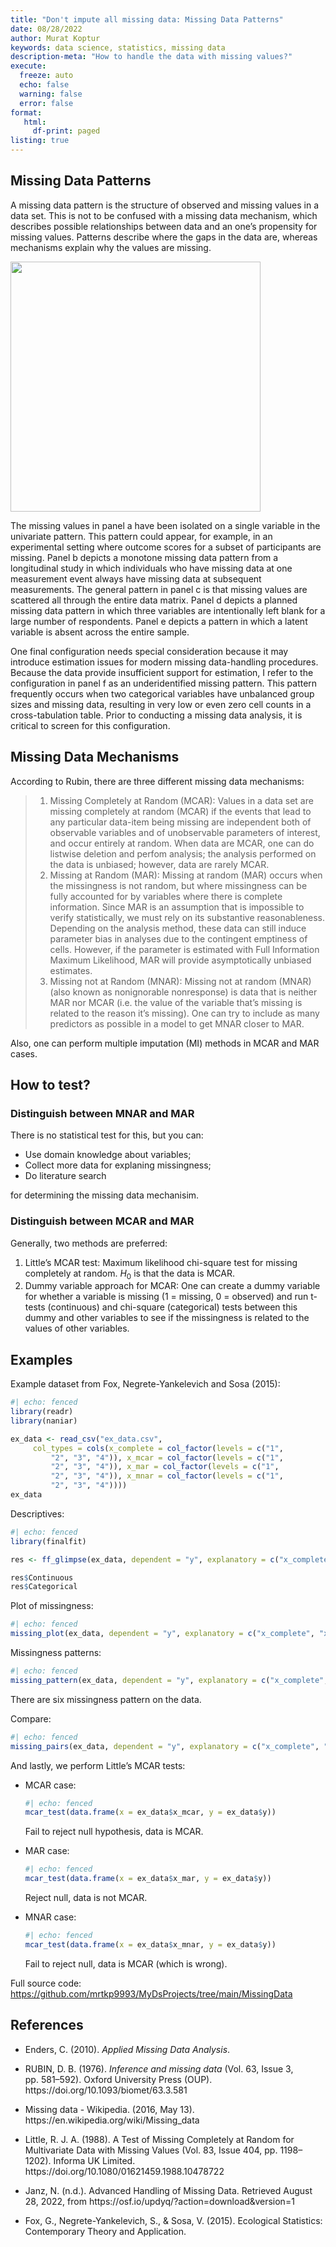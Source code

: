 ```yaml
---
title: "Don't impute all missing data: Missing Data Patterns"
date: 08/28/2022
author: Murat Koptur
keywords: data science, statistics, missing data
description-meta: "How to handle the data with missing values?"
execute:
  freeze: auto
  echo: false
  warning: false
  error: false
format: 
   html:
     df-print: paged
listing: true
---
```


## Missing Data Patterns

A missing data pattern is the structure of observed and missing values in a data set. This is not to be confused with a missing data mechanism, which describes possible relationships between data and an one's propensity for missing values. Patterns describe where the gaps in the data are, whereas mechanisms explain why the values are missing.

![](images/paste-82A43477.png){width="400"}

The missing values in panel a have been isolated on a single variable in the univariate pattern. This pattern could appear, for example, in an experimental setting where outcome scores for a subset of participants are missing. Panel b depicts a monotone missing data pattern from a longitudinal study in which individuals who have missing data at one measurement event always have missing data at subsequent measurements. The general pattern in panel c is that missing values are scattered all through the entire data matrix. Panel d depicts a planned missing data pattern in which three variables are intentionally left blank for a large number of respondents. Panel e depicts a pattern in which a latent variable is absent across the entire sample.

One final configuration needs special consideration because it may introduce estimation issues for modern missing data-handling procedures. Because the data provide insufficient support for estimation, I refer to the configuration in panel f as an underidentified missing pattern. This pattern frequently occurs when two categorical variables have unbalanced group sizes and missing data, resulting in very low or even zero cell counts in a cross-tabulation table. Prior to conducting a missing data analysis, it is critical to screen for this configuration.

## Missing Data Mechanisms

According to Rubin, there are three different missing data mechanisms:

> 1.  Missing Completely at Random (MCAR): Values in a data set are missing completely at random (MCAR) if the events that lead to any particular data-item being missing are independent both of observable variables and of unobservable parameters of interest, and occur entirely at random. When data are MCAR, one can do listwise deletion and perfom analysis; the analysis performed on the data is unbiased; however, data are rarely MCAR.
2.  Missing at Random (MAR): Missing at random (MAR) occurs when the missingness is not random, but where missingness can be fully accounted for by variables where there is complete information. Since MAR is an assumption that is impossible to verify statistically, we must rely on its substantive reasonableness. Depending on the analysis method, these data can still induce parameter bias in analyses due to the contingent emptiness of cells. However, if the parameter is estimated with Full Information Maximum Likelihood, MAR will provide asymptotically unbiased estimates.
3.  Missing not at Random (MNAR): Missing not at random (MNAR) (also known as nonignorable nonresponse) is data that is neither MAR nor MCAR (i.e. the value of the variable that's missing is related to the reason it's missing). One can try to include as many predictors as possible in a model to get MNAR closer to MAR.

Also, one can perform multiple imputation (MI) methods in MCAR and MAR cases.

## How to test?

### Distinguish between MNAR and MAR

There is no statistical test for this, but you can:

-   Use domain knowledge about variables;
-   Collect more data for explaning missingness;
-   Do literature search

for determining the missing data mechanisim.

### Distinguish between MCAR and MAR

Generally, two methods are preferred:

1.  Little's MCAR test: Maximum likelihood chi-square test for missing completely at random. $H_0$ is that the data is MCAR.
2.  Dummy variable approach for MCAR: One can create a dummy variable for whether a variable is missing (1 = missing, 0 = observed) and run t-tests (continuous) and chi-square (categorical) tests between this dummy and other variables to see if the missingness is related to the values of other variables.

## Examples

Example dataset from Fox, Negrete-Yankelevich and Sosa (2015):

```r
#| echo: fenced
library(readr)
library(naniar)

ex_data <- read_csv("ex_data.csv", 
     col_types = cols(x_complete = col_factor(levels = c("1", 
         "2", "3", "4")), x_mcar = col_factor(levels = c("1", 
         "2", "3", "4")), x_mar = col_factor(levels = c("1", 
         "2", "3", "4")), x_mnar = col_factor(levels = c("1", 
         "2", "3", "4"))))
ex_data
```

Descriptives:

```r
#| echo: fenced
library(finalfit)

res <- ff_glimpse(ex_data, dependent = "y", explanatory = c("x_complete", "x_mcar", "x_mar", "x_mnar"))

res$Continuous
res$Categorical
```

Plot of missingness:

```r
#| echo: fenced
missing_plot(ex_data, dependent = "y", explanatory = c("x_complete", "x_mcar", "x_mar", "x_mnar"))
```

Missingness patterns:

```r
#| echo: fenced
missing_pattern(ex_data, dependent = "y", explanatory = c("x_complete", "x_mcar", "x_mar", "x_mnar"))
```

There are six missingness pattern on the data.

Compare:

```r
#| echo: fenced
missing_pairs(ex_data, dependent = "y", explanatory = c("x_complete", "x_mcar", "x_mar", "x_mnar"), position = "fill")
```

And lastly, we perform Little's MCAR tests:

-   MCAR case:

    ```r
    #| echo: fenced
    mcar_test(data.frame(x = ex_data$x_mcar, y = ex_data$y))
    ```

    Fail to reject null hypothesis, data is MCAR.

-   MAR case:

    ```r
    #| echo: fenced
    mcar_test(data.frame(x = ex_data$x_mar, y = ex_data$y))
    ```

    Reject null, data is not MCAR.

-   MNAR case:

    ```r
    #| echo: fenced
    mcar_test(data.frame(x = ex_data$x_mnar, y = ex_data$y))
    ```

    Fail to reject null, data is MCAR (which is wrong).
    
Full source code: <https://github.com/mrtkp9993/MyDsProjects/tree/main/MissingData>

## References

-   Enders, C. (2010). *Applied Missing Data Analysis*.

-   RUBIN, D. B. (1976). *Inference and missing data* (Vol. 63, Issue 3, pp. 581--592). Oxford University Press (OUP). https://doi.org/10.1093/biomet/63.3.581

-   Missing data - Wikipedia. (2016, May 13). https://en.wikipedia.org/wiki/Missing_data

-   Little, R. J. A. (1988). A Test of Missing Completely at Random for Multivariate Data with Missing Values (Vol. 83, Issue 404, pp. 1198--1202). Informa UK Limited. https://doi.org/10.1080/01621459.1988.10478722

-   Janz, N. (n.d.). Advanced Handling of Missing Data. Retrieved August 28, 2022, from https://osf.io/updyq/?action=download&version=1

-   Fox, G., Negrete-Yankelevich, S., & Sosa, V. (2015). Ecological Statistics: Contemporary Theory and Application.

